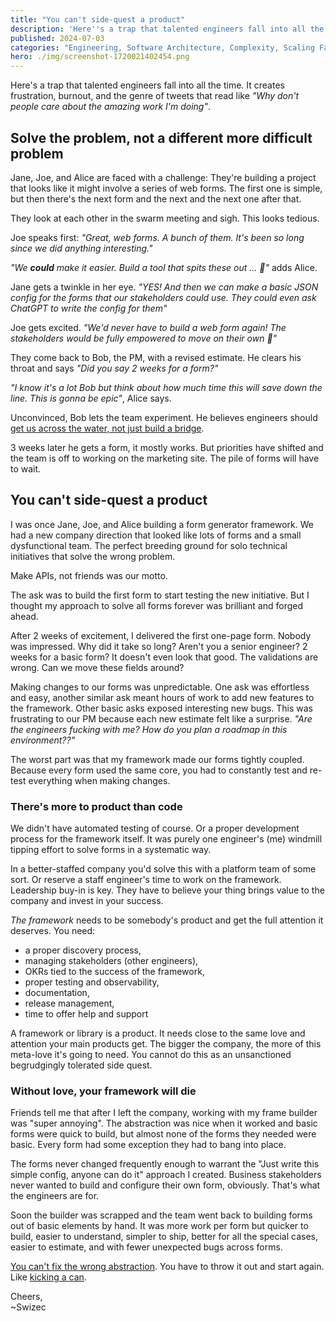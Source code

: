 ```yaml
---
title: "You can't side-quest a product"
description: 'Here''s a trap that talented engineers fall into all the time. It creates frustration, burnout, and the genre of tweets that read like "Why don''t people care about the amazing work I''m doing".'
published: 2024-07-03
categories: "Engineering, Software Architecture, Complexity, Scaling Fast Book"
hero: ./img/screenshot-1720021402454.png
---
```


Here's a trap that talented engineers fall into all the time. It creates frustration, burnout, and the genre of tweets that read like _"Why don't people care about the amazing work I'm doing"_.

## Solve the problem, not a different more difficult problem

Jane, Joe, and Alice are faced with a challenge: They're building a project that looks like it might involve a series of web forms. The first one is simple, but then there's the next form and the next and the next one after that.

They look at each other in the swarm meeting and sigh. This looks tedious.

Joe speaks first: _"Great, web forms. A bunch of them. It's been so long since we did anything interesting."_

_"We **could** make it easier. Build a tool that spits these out ... 🤔"_ adds Alice.

Jane gets a twinkle in her eye. _"YES! And then we can make a basic JSON config for the forms that our stakeholders could use. They could even ask ChatGPT to write the config for them"_

Joe gets excited. _"We'd never have to build a web form again! The stakeholders would be fully empowered to move on their own 🤩"_

They come back to Bob, the PM, with a revised estimate. He clears his throat and says _"Did you say 2 weeks for a form?"_

_"I know it's a lot Bob but think about how much time this will save down the line. This is gonna be epic"_, Alice says.

Unconvinced, Bob lets the team experiment. He believes engineers should [get us across the water, not just build a bridge](https://swizec.com/blog/get-us-over-the-water-not-build-us-a-bridge/).

3 weeks later he gets a form, it mostly works. But priorities have shifted and the team is off to working on the marketing site. The pile of forms will have to wait.

## You can't side-quest a product

I was once Jane, Joe, and Alice building a form generator framework. We had a new company direction that looked like lots of forms and a small dysfunctional team. The perfect breeding ground for solo technical initiatives that solve the wrong problem.

Make APIs, not friends was our motto.

The ask was to build the first form to start testing the new initiative. But I thought my approach to solve all forms forever was brilliant and forged ahead.

After 2 weeks of excitement, I delivered the first one-page form. Nobody was impressed. Why did it take so long? Aren't you a senior engineer? 2 weeks for a basic form? It doesn't even look that good. The validations are wrong. Can we move these fields around?

Making changes to our forms was unpredictable. One ask was effortless and easy, another similar ask meant hours of work to add new features to the framework. Other basic asks exposed interesting new bugs. This was frustrating to our PM because each new estimate felt like a surprise. _"Are the engineers fucking with me? How do you plan a roadmap in this environment??"_

The worst part was that my framework made our forms tightly coupled. Because every form used the same core, you had to
constantly test and re-test everything when making changes.

### There's more to product than code

We didn't have automated testing of course. Or a proper development process for the framework itself. It was purely one engineer's (me) windmill tipping effort to solve forms in a systematic way.

In a better-staffed company you'd solve this with a platform team of some sort. Or reserve a staff engineer's time to work on the framework. Leadership buy-in is key. They have to believe your thing brings value to the company and invest in your success.

_The framework_ needs to be somebody's product and get the full attention it deserves. You need:

- a proper discovery process,
- managing stakeholders (other engineers),
- OKRs tied to the success of the framework,
- proper testing and observability,
- documentation,
- release management,
- time to offer help and support

A framework or library is a product. It needs close to the same love and attention your main products get. The bigger the company, the more of this meta-love it's going to need. You cannot do this as an unsanctioned begrudgingly tolerated side quest.

### Without love, your framework will die

Friends tell me that after I left the company, working with my frame builder was "super annoying". The abstraction was nice when it worked and basic forms were quick to build, but almost none of the forms they needed were basic. Every form had some exception they had to bang into place.

The forms never changed frequently enough to warrant the "Just write this simple config, anyone can do it" approach I created. Business stakeholders never wanted to build and configure their own form, obviously. That's what the engineers are for.

Soon the builder was scrapped and the team went back to building forms out of basic elements by hand. It was more work per form but quicker to build, easier to understand, simpler to ship, better for all the special cases, easier to estimate, and with fewer unexpected bugs across forms.

[You can't fix the wrong abstraction](https://swizec.com/blog/you-can-t-fix-the-wrong-abstraction/). You have to throw it out and start again. Like [kicking a can](https://swizec.com/blog/writing-software-is-like-kicking-a-can/).

Cheers,<br/>
~Swizec
